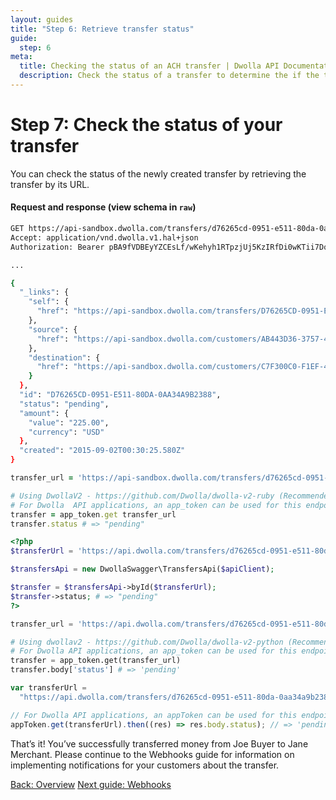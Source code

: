 ```yaml
---
layout: guides
title: "Step 6: Retrieve transfer status"
guide:
  step: 6
meta:
  title: Checking the status of an ACH transfer | Dwolla API Documentation
  description: Check the status of a transfer to determine the if the transfer was successful or identify issues.
---
```


# Step 7: Check the status of your transfer

You can check the status of the newly created transfer by retrieving the transfer by its URL.

#### Request and response (view schema in `raw`)

```bash
GET https://api-sandbox.dwolla.com/transfers/d76265cd-0951-e511-80da-0aa34a9b2388
Accept: application/vnd.dwolla.v1.hal+json
Authorization: Bearer pBA9fVDBEyYZCEsLf/wKehyh1RTpzjUj5KzIRfDi0wKTii7DqY

...

{
  "_links": {
    "self": {
      "href": "https://api-sandbox.dwolla.com/transfers/D76265CD-0951-E511-80DA-0AA34A9B2388"
    },
    "source": {
      "href": "https://api-sandbox.dwolla.com/customers/AB443D36-3757-44C1-A1B4-29727FB3111C"
    },
    "destination": {
      "href": "https://api-sandbox.dwolla.com/customers/C7F300C0-F1EF-4151-9BBE-005005AC3747"
    }
  },
  "id": "D76265CD-0951-E511-80DA-0AA34A9B2388",
  "status": "pending",
  "amount": {
    "value": "225.00",
    "currency": "USD"
  },
  "created": "2015-09-02T00:30:25.580Z"
}
```

```ruby
transfer_url = 'https://api-sandbox.dwolla.com/transfers/d76265cd-0951-e511-80da-0aa34a9b2388'

# Using DwollaV2 - https://github.com/Dwolla/dwolla-v2-ruby (Recommended)
# For Dwolla  API applications, an app_token can be used for this endpoint. (https://docs.dwolla.com/#application-authorization)
transfer = app_token.get transfer_url
transfer.status # => "pending"
```

```php
<?php
$transferUrl = 'https://api.dwolla.com/transfers/d76265cd-0951-e511-80da-0aa34a9b2388';

$transfersApi = new DwollaSwagger\TransfersApi($apiClient);

$transfer = $transfersApi->byId($transferUrl);
$transfer->status; # => "pending"
?>
```

```python
transfer_url = 'https://api.dwolla.com/transfers/d76265cd-0951-e511-80da-0aa34a9b2388'

# Using dwollav2 - https://github.com/Dwolla/dwolla-v2-python (Recommended)
# For Dwolla API applications, an app_token can be used for this endpoint. (https://docs.dwolla.com/#application-authorization)
transfer = app_token.get(transfer_url)
transfer.body['status'] # => 'pending'
```

```javascript
var transferUrl =
  "https://api.dwolla.com/transfers/d76265cd-0951-e511-80da-0aa34a9b2388";

// For Dwolla API applications, an appToken can be used for this endpoint. (https://docs.dwolla.com/#application-authorization)
appToken.get(transferUrl).then((res) => res.body.status); // => 'pending'
```

That’s it! You’ve successfully transferred money from Joe Buyer to Jane Merchant. Please continue to the Webhooks guide for information on implementing notifications for your customers about the transfer.

<nav className="pager-nav">
  <a href="create-transfer.html">Back: Overview</a>
  <a href="/guides/webhooks">Next guide: Webhooks</a>
</nav>
